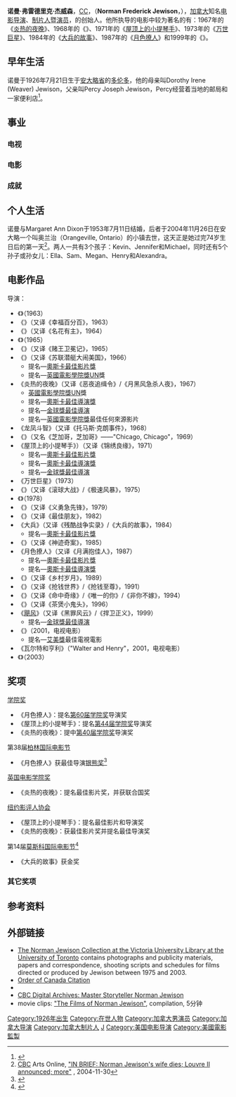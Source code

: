 {{Infobox entertainer
| image = Norman Jewison CFC in LA 37.jpg
| name          = 诺曼·杰威森
| caption       = 2012年照片
| birth_name     = Norman Frederick Jewison
| birth_date     = {{Birth date and age|1926|07|21}}
| birth_place    = 加拿大[[多伦多|多伦多]]
| type = 導演
| years_active   = 1950至2003年
| occupation  = 电影导演和制片人
| spouse        = Margaret Ann Dixon<br>(1953–2004; 3个孩子)
| children = Michael Jewison <br> Kevin Jewison <br> Jennifer Jewison
| alma mater = {{link-en|多伦多维多利亚大学|Victoria University, Toronto}}<br>[[多伦多大学|多伦多大学]]
| academyawards = '''[[歐文·G·托爾伯格紀念獎|歐文·G·托爾伯格紀念獎]]'''<br>1999年 
| baftaawards = '''UN獎'''<br>1967年 《[[炎热的夜晚|炎热的夜晚]]》
| awards = '''[[柏林影展|柏林影展]]最佳導演銀熊獎'''<br>1987年 《[[月色撩人|月色撩人]]》 <br> '''[[柏林影展|柏林影展]]Prize of the Guild of German Art House Cinemas'''<br>1999年 《{{link-en|飓风 (电影)|The Hurricane (1999 film)|飓风}}》
}}

'''诺曼·弗雷德里克·杰威森'''，[[加拿大勋章|CC]]，{{link-en|安大略勋章|Order of Ontario|O.Ont}}（'''Norman Frederick Jewison'''，{{bd|1926年|7月21日|}}），[[加拿大|加拿大]]知名[[电影导演|电影导演]]、[[制片人|制片人]]暨[[演员|演员]]，{{link-en|加拿大电影中心|Canadian Film Centre}}的创始人。他所执导的电影中较为著名的有：1967年的《[[炎热的夜晚|炎热的夜晚]]》、1968年的《{{link-en|龙凤斗智|The Thomas Crown Affair (1968 film)}}》、1971年的《[[屋顶上的小提琴手|屋顶上的小提琴手]]》、1973年的《[[万世巨星_(电影)|万世巨星]]》、1984年的《[[大兵的故事|大兵的故事]]》、1987年的《[[月色撩人|月色撩人]]》和1999年的《{{link-en|飓风 (电影)|The Hurricane (1999 film)|飓风}}》。

==早年生活==
诺曼于1926年7月21日生于[[安大略省|安大略省]]的[[多伦多|多伦多]]，他的母亲叫Dorothy Irene (Weaver) Jewison，父亲叫Percy Joseph Jewison，Percy经营着当地的邮局和一家便利店<ref>{{cite web |url=http://www.filmreference.com/film/44/Norman-Jewison.html |title=Norman Jewison Film Reference biography |publisher=Filmreference.com |accessdate=2013-04-06 |archive-date=2013-04-21 |archive-url=https://web.archive.org/web/20130421054058/http://www.filmreference.com/film/44/Norman-Jewison.html |dead-url=no }}</ref>。

==事业==
===电视===

===电影===

===成就===

==个人生活==
诺曼与Margaret Ann Dixon于1953年7月11日结婚，后者于2004年11月26日在安大略一个叫奥兰治（Orangeville, Ontario）的小镇去世，这天正是她过完74岁生日后的第一天<ref>[[加拿大广播公司|CBC]] Arts Online, [http://www.cbc.ca/arts/story/2004/11/30/inbrief041130.html "IN BRIEF: Norman Jewison's wife dies; Louvre II announced; more"] {{Wayback|url=http://www.cbc.ca/arts/story/2004/11/30/inbrief041130.html |date=20071226132338 }}, 2004-11-30</ref>。两人一共有3个孩子：Kevin、Jennifer和Michael，同时还有5个孙子或孙女儿：Ella、Sam、Megan、Henry和Alexandra。

==电影作品==
导演：
* 《{{link-en|四十磅的烦恼|40 Pounds of Trouble}}》（1963）
* 《{{link-en|泡沫之恋|The Thrill of It All}}》（又译《幸福百分百》，1963）
* 《{{link-en|不要送花给我|Send Me No Flowers}}》（又译《名花有主》，1964）
* 《{{link-en|爱的艺术 (电影)|The Art of Love (1965 film)|爱的艺术}}》（1965）
* 《{{link-en|辛辛那提小子|The Cincinnati Kid}}》（又译《赌王卫冕记》，1965）
* 《{{link-en|俄国人来了|The Russians Are Coming, the Russians Are Coming}}》（又译《苏联潜艇大闹美国》，1966）
** 提名—[[奧斯卡最佳影片獎|奧斯卡最佳影片獎]]
** 提名—[[英國電影學院獎|英國電影學院獎]]UN獎
* 《炎热的夜晚》（又译《恶夜追缉令》/《月黑风急杀人夜》，1967）
** [[英國電影學院獎|英國電影學院獎]]UN獎
** 提名—[[奧斯卡最佳導演獎|奧斯卡最佳導演獎]]
** 提名—[[金球獎最佳導演|金球獎最佳導演]]
** 提名—[[英國電影學院獎|英國電影學院獎]]最佳任何來源影片
* 《龙凤斗智》（又译《托马斯·克朗事件》，1968）
* 《{{link-en|艳窟大扫荡|Gaily, Gaily}}》（又名《芝加哥，芝加哥》——"Chicago, Chicago"，1969）
* 《屋顶上的小提琴手》）（又译《锦绣良缘》，1971）
** 提名—[[奧斯卡最佳影片獎|奧斯卡最佳影片獎]]
** 提名—[[奧斯卡最佳導演獎|奧斯卡最佳導演獎]]
** 提名—[[金球獎最佳導演|金球獎最佳導演]]
* 《万世巨星》（1973）
* 《{{link-en|疯狂轮滑|Rollerball (1975 film)}}》（又译《滚球大战》/《极速风暴》，1975）
* 《{{link-en|拳头大风暴|F.I.S.T.}}》（1978）
* 《{{link-en|伸张正义 (电影)|...And Justice for All (film)|伸张正义}}》（又译《义勇急先锋》，1979）
* 《{{link-en|小迷糊回娘家|Best Friends (1982 film)}}》（又译《最佳朋友》，1982）
* 《大兵》（又译《残酷战争实录》/《大兵的故事》，1984）
** 提名—[[奧斯卡最佳影片獎|奧斯卡最佳影片獎]]
* 《{{link-en|上帝的女儿|Agnes of God (film)}}》（又译《神迹奇案》，1985）
* 《月色撩人》（又译《月满抱佳人》，1987）
** 提名—[[奧斯卡最佳影片獎|奧斯卡最佳影片獎]]
** 提名—[[奧斯卡最佳導演獎|奧斯卡最佳導演獎]]
* 《{{link-en|冷暖天涯|In Country}}》（又译《乡村岁月》，1989）
* 《{{link-en|金钱太保|Other People's Money}}》（又译《抢钱世界》/《抢钱至尊》，1991）
* 《{{link-en|我心属于你|Only You (1994 film)}}》（又译《命中奇缘》/《唯一的你》/《非你不嫁》，1994）
* 《{{link-en|妈咪也疯狂|Bogus (film)}}》（又译《茶煲小鬼头》，1996）
* 《[[飓风|飓风]]》（又译《黑罪风云》/《捍卫正义》，1999）
** 提名—[[金球獎最佳導演|金球獎最佳導演]]
* 《{{link-en|友情晚宴|Dinner with Friends}}》（2001，电视电影）
** 提名—[[艾美獎|艾美獎]]最佳電視電影
* 《瓦尔特和亨利》（"Walter and Henry"，2001，电视电影）
* 《{{link-en|屠杀报告|The Statement (film)}}》（2003）

==奖项==
[[学院奖|学院奖]]
* 《月色撩人》：提名[[第60届学院奖|第60届学院奖]]导演奖
* 《屋顶上的小提琴手》：提名[[第44届学院奖|第44届学院奖]]导演奖
* 《炎热的夜晚》：提中[[第40届学院奖|第40届学院奖]]导演奖

第38届[[柏林国际电影节|柏林国际电影节]]
* 《月色撩人》获最佳导演[[银熊奖|银熊奖]]<ref name="Berlinale">{{cite web |url=http://www.berlinale.de/en/archiv/jahresarchive/1988/03_preistr_ger_1988/03_Preistraeger_1988.html |title=Berlinale: 1988 Prize Winners |work=berlinale.de |accessdate=2013-04-06 |archive-date=2019-03-21 |archive-url=https://web.archive.org/web/20190321010528/https://www.berlinale.de/en/archiv/jahresarchive/1988/03_preistr_ger_1988/03_Preistraeger_1988.html |dead-url=no }}</ref>

[[英国电影学院奖|英国电影学院奖]]
* 《炎热的夜晚》：提名最佳影片奖，并获联合国奖

[[纽约影评人协会|纽约影评人协会]]
* 《屋顶上的小提琴手》：提名最佳影片和导演奖
* 《炎热的夜晚》：获最佳影片奖并提名最佳导演奖

第14届[[莫斯科国际电影节|莫斯科国际电影节]]<ref name="Moscow1985">{{cite web |url=http://www.moscowfilmfestival.ru/miff34/eng/archives/?year=1985 |title=14th Moscow International Film Festival (1985) |work=MIFF |deadurl=yes |archiveurl=https://web.archive.org/web/20130316084353/http://moscowfilmfestival.ru/miff34/eng/archives/?year=1985 |archivedate=2013-03-16 |access-date=2013-04-06 }}</ref>
* 《大兵的故事》获金奖

===其它奖项===

==参考资料==
{{reflist|2}}

==外部链接==
*[http://library.vicu.utoronto.ca/special/F56jewisonintro.htm The Norman Jewison Collection at the Victoria University Library at the University of Toronto]{{Wayback|url=http://library.vicu.utoronto.ca/special/F56jewisonintro.htm |date=20110611122639 }} contains photographs and publicity materials, papers and correspondence, shooting scripts and schedules for films directed or produced by Jewison between 1975 and 2003.
*[https://archive.is/20070311074037/http://www.gg.ca/honours/search-recherche/honours-desc.asp?lang=e&TypeID=orc&id=2954 Order of Canada Citation]
* {{IMDb name|422484|诺曼·杰威森}}
*[http://www.cbc.ca/archives/categories/arts-entertainment/film/master-storyteller-norman-jewison/jewison-on-television-vs-film.html CBC Digital Archives: Master Storyteller Norman Jewison]{{Wayback|url=http://www.cbc.ca/archives/categories/arts-entertainment/film/master-storyteller-norman-jewison/jewison-on-television-vs-film.html |date=20140427012117 }}
*movie clips: [http://www.youtube.com/watch?v=FwaxB2q1Pbg "The Films of Norman Jewison"]{{Wayback|url=http://www.youtube.com/watch?v=FwaxB2q1Pbg |date=20140111144316 }}, compilation, 5分钟

{{Authority control}}
{{柏林影展最佳導演銀熊獎}}
{{欧文·G·托尔伯格纪念奖|state=autocollapse}}

{{DEFAULTSORT:Jewison, Norman}}
[[Category:1926年出生|Category:1926年出生]]
[[Category:在世人物|Category:在世人物]]
[[Category:加拿大男演员|Category:加拿大男演员]]
[[Category:加拿大导演|Category:加拿大导演]]
[[Category:加拿大制片人|Category:加拿大制片人]]
[[Category:多伦多大学校友|J]]
[[Category:美国电影导演|Category:美国电影导演]]
[[Category:美國電影監製|Category:美國電影監製]]